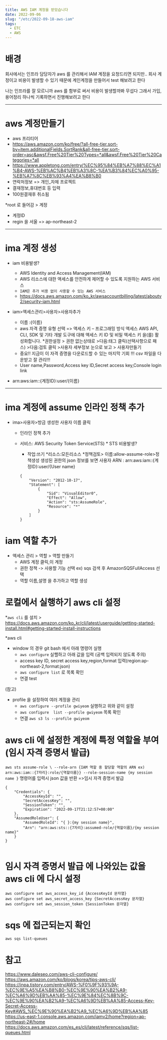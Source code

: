 ```yaml
---
title: AWS IAM 계정을 받았습니다
date: 2022-09-06
slug: "/etc/2022-09-18-aws-iam"
tags:
  - ETC
  - AWS
---
```


# 배경
회사에서는 인프라 담당자가 aws 를 관리해서 IAM 계정을 요청드리면 되지만..
회사 계정이고 비용이 발생할 수 있기 때문에
계인계정을 만들어서 test 해보려고 한다

나는 인프라를 잘 모르니까 aws 를 함부로 써서 비용이 발생할까봐 무섭다
그래서 가입,용어정리 하나씩 기록하면서 진행해보려고 한다

---

# aws 계정만들기

* aws 프리티어
* https://aws.amazon.com/ko/free/?all-free-tier.sort-by=item.additionalFields.SortRank&all-free-tier.sort-order=asc&awsf.Free%20Tier%20Types=*all&awsf.Free%20Tier%20Categories=*all
* https://www.appletong.com/entry/%EC%95%84%EB%A7%88%EC%A1%B4-AWS-%EB%AC%B4%EB%A3%8C-%EA%B3%84%EC%A0%95-%EB%A7%8C%EB%93%A4%EA%B8%B0
* 연락처정보 => 개인_자체 프로젝트
* 결재정보,휴대번호 등 입력
* 100원결재후 취소됨

*root 로 들어감 > 계정
* 계정ID
* regin 을 서울 => ap-northeast-2

---

# ima 계정 생성

* iam 비용발생?
    * AWS Identity and Access Management(IAM)
    * AWS 리소스에 대한 액세스를 안전하게 제어할 수 있도록 지원하는 AWS 서비스
    * `IAM은 추가 비용 없이 사용할 수 있는 AWS 서비스`
    * https://docs.aws.amazon.com/ko_kr/awsaccountbilling/latest/aboutv2/security-iam.html

* iam>액세스관리>사용자>사용자추가
    * 이름 :{이름}
    * aws 자격 증명 유형 선택 => 액세스 키 – 프로그래밍 방식 액세스
        AWS API, CLI, SDK 및 기타 개발 도구에 대해 액세스 키 ID 및 비밀 액세스 키 을(를) 활성화합니다.
    *권한설정 > 권한 없는상태로 >다음:태그 클릭(선택사항으로 패스) >다음:검토 클릭 >사용자 세부정보 눈으로 보고 > 사용자만들기
    * 중요!! 지금이 이 자격 증명을 다운로드할 수 있는 마지막 기회 !!!
    csv 파일을 다운받고 잘 관리!!!
    * User name,Password,Access key ID,Secret access key,Console login link

* arn:aws:iam::{계정ID}:user/{이름}

---

# ima 계정에 assume 인라인 정책 추가
* ima>사용자>방금 생성한 사용자 이름 클릭
    * 인라인 정책 추가
    * 서비스: AWS Security Token Service(STS)
			* STS 비용발생?
		* 작업:쓰기
    *리소스:모든리소스
    *정책검토> 이름:allow-assume-role>정책생성
    생성된 권한의 json 정보를 보면
    사용자 ARN : arn:aws:iam::{계정ID}:user/{User name}

		```
		{
			"Version": "2012-10-17",
			"Statement": [
				{
				    "Sid": "VisualEditor0",
				    "Effect": "Allow",
				    "Action": "sts:AssumeRole",
				    "Resource": "*"
				}
			]
		}
		```
# iam 역할 추가
* 액세스 관리 > 역할 > 역할 만들기
    * AWS 계정 클릭,이 계정
    * 권한 정책 ->  사용할 기능 선택 ex) sqs 검색 후 AmazonSQSFullAccess 선택
    * 역할 이름,설명 을 추가하고 역할 생성

# 로컬에서 실행하기 aws cli 설정

*`aws cli` 를 설치
    > https://docs.aws.amazon.com/ko_kr/cli/latest/userguide/getting-started-install.html#getting-started-install-instructions

*aws cli
* window 의 경우 git bash 에서 아래 명령어 실행
  * `aws configure` 실핼하고 아래 값을 입력 (공백 입력되지 않도록 주의)
  * access key ID, secret access key,region,format 입력(region:ap-northeast-2,format:json)
  * `aws configure list`  로 목록 확인
  * 연결 test

(참고)
* profile 을 설정하여 여러 계정을 관리
  *   `aws configure --profile gwiyeom` 실행하고 위와 같이 설정
  *   `aws configure  list --profile gwiyeom` 목록 확인
  * 연결 `aws s3 ls --profile gwiyeom`

# aws cli 에 설정한 계정에 특정 역할을 부여 (임시 자격 증명서 발급)

`aws sts assume-role \
--role-arn {IAM 역할 중 할당할 역할의 ARN ex) arn:aws:iam::{7자리}:role/{역할이름}}
--role-session-name {my session name }`
명령어를 입력시 json 값을 반환
=>임시 자격 증명서 발급
```
{
    "Credentials": {
        "AccessKeyId": "",
        "SecretAccessKey": "",
        "SessionToken": "",
        "Expiration": "2022-09-17T21:12:57+00:00"
    },
    "AssumedRoleUser": {
        "AssumedRoleId": "{ }:{my session name}",
        "Arn": "arn:aws:sts::{7자리}:assumed-role/{역할이름}/{my session name}"
    }
}


```

# 임시 자격 증명서 발급 에 나와있는 값을 aws cli 에 다시 설정
```
aws configure set aws_access_key_id {AccessKeyId 문자열}
aws configure set aws_secret_access_key {SecretAccessKey 문자열}
aws configure set aws_session_token {SessionToken 문자열}
```

# sqs 에 접근되는지 확인

`aws sqs list-queues`


# 참고

https://www.daleseo.com/aws-cli-configure/
https://aws.amazon.com/ko/blogs/korea/tips-aws-cli/
https://inpa.tistory.com/entry/AWS-%F0%9F%93%9A-%EC%9E%A5%EA%B8%B0-%EC%9E%90%EA%B2%A9-%EC%A6%9D%EB%AA%85-%EC%9E%84%EC%8B%9C-%EC%9E%90%EA%B2%A9-%EC%A6%9D%EB%AA%85-Access-Key-Secret-Access-Key#AWS_%EC%9E%90%EA%B2%A9_%EC%A6%9D%EB%AA%85
https://us-east-1.console.aws.amazon.com/iamv2/home?region=ap-northeast-2#/home
https://docs.aws.amazon.com/es_es/cli/latest/reference/sqs/list-queues.html